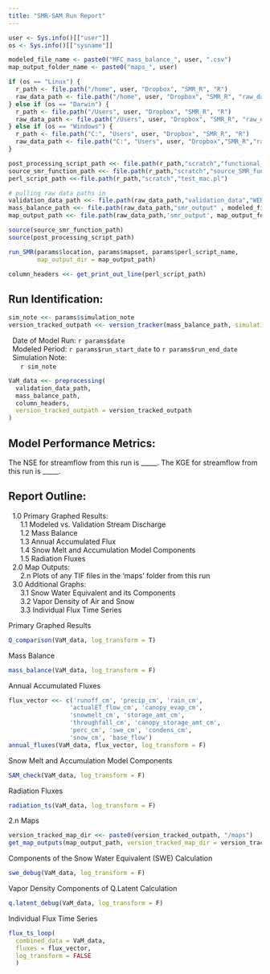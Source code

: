 ```yaml
---
title: "SMR-SAM Run Report"
---
```


``` r

user <- Sys.info()[["user"]]
os <- Sys.info()[["sysname"]]

modeled_file_name <- paste0("MFC_mass_balance_", user, ".csv")
map_output_folder_name <- paste0("maps_", user)

if (os == "Linux") {
  r_path <- file.path("/home", user, "Dropbox", "SMR_R", "R")
  raw_data_path <- file.path("/home", user, "Dropbox", "SMR_R", "raw_data")
} else if (os == "Darwin") {
  r_path <- file.path("/Users", user, "Dropbox", "SMR_R", "R")
  raw_data_path <- file.path("/Users", user, "Dropbox", "SMR_R", "raw_data")
} else if (os == "Windows") {
  r_path <- file.path("C:", "Users", user, "Dropbox", "SMR_R", "R")
  raw_data_path <- file.path("C:", "Users", user, "Dropbox","SMR_R","raw_data")
}

post_processing_script_path <<- file.path(r_path,"scratch","functional_PP.R")
source_smr_function_path <<- file.path(r_path,"scratch","source_SMR_function.R")
perl_script_path <<-file.path(r_path,"scratch","test_mac.pl")

# pulling raw data paths in
validation_data_path <<- file.path(raw_data_path,"validation_data","WERLdischarge.csv")
mass_balance_path <<- file.path(raw_data_path,"smr_output" , modeled_file_name)
map_output_path <<- file.path(raw_data_path,'smr_output', map_output_folder_name)

```

```r
source(source_smr_function_path)
source(post_processing_script_path)
```

``` r
run_SMR(params$location, params$mapset, params$perl_script_name,
        map_output_dir = map_output_path)
```


```r
column_headers <<- get_print_out_line(perl_script_path) 
```

## Run Identification:

```r
sim_note <<- params$simulation_note
version_tracked_outpath <<- version_tracker(mass_balance_path, simulation_note = sim_note)
```

|   Date of Model Run: `r params$date`
|   Modeled Period: `r params$run_start_date` to `r params$run_end_date`
|   Simulation Note: 
|       `r sim_note`
|       

```r
VaM_data <<- preprocessing(
  validation_data_path,
  mass_balance_path,
  column_headers,
  version_tracked_outpath = version_tracked_outpath
)

```

## Model Performance Metrics:

The NSE for streamflow from this run is _____.
The KGE for streamflow from this run is _____.

## Report Outline:

|   1.0 Primary Graphed Results:
|       1.1 Modeled vs. Validation Stream Discharge
|       1.2 Mass Balance
|       1.3 Annual Accumulated Flux
|       1.4 Snow Melt and Accumulation Model Components
|       1.5 Radiation Fluxes

|   2.0 Map Outputs:
|       2.n Plots of any TIF files in the 'maps' folder from this run

|   3.0 Additional Graphs:
|       3.1 Snow Water Equivalent and its Components
|       3.2 Vapor Density of Air and Snow
|       3.3 Individual Flux Time Series


\newpage
1.1 Primary Graphed Results

```r
Q_comparison(VaM_data, log_transform = T)
```


\newpage
1.2 Mass Balance

```r
mass_balance(VaM_data, log_transform = F)
```


\newpage
1.3 Annual Accumulated Fluxes

```r
flux_vector <<- c('runoff_cm', 'precip_cm', 'rain_cm', 
                 'actualET_flow_cm', 'canopy_evap_cm', 
                 'snowmelt_cm', 'storage_amt_cm', 
                 'throughfall_cm', 'canopy_storage_amt_cm', 
                 'perc_cm', 'swe_cm', 'condens_cm', 
                 'snow_cm', 'base_flow')
annual_fluxes(VaM_data, flux_vector, log_transform = F)
```


\newpage
1.4 Snow Melt and Accumulation Model Components

```r
SAM_check(VaM_data, log_transform = F)
```


\newpage
1.5 Radiation Fluxes

```r
radiation_ts(VaM_data, log_transform = F)
```


\newpage
2.n Maps

```r
version_tracked_map_dir <<- paste0(version_tracked_outpath, "/maps")
get_map_outputs(map_output_path, version_tracked_map_dir = version_tracked_map_dir)
```


\newpage
3.1 Components of the Snow Water Equivalent (SWE) Calculation

```r
swe_debug(VaM_data, log_transform = F)
```


\newpage
3.2 Vapor Density Components of Q.Latent Calculation

```r
q.latent_debug(VaM_data, log_transform = F)
```


\newpage
3.3 Individual Flux Time Series

```r
flux_ts_loop(
  combined_data = VaM_data, 
  fluxes = flux_vector, 
  log_transform = FALSE
  )
```

